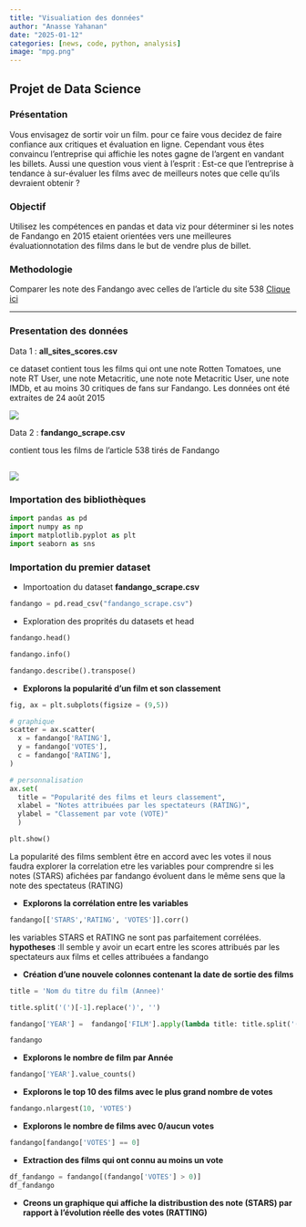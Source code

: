 ```yaml
---
title: "Visualiation des données"
author: "Anasse Yahanan"
date: "2025-01-12"
categories: [news, code, python, analysis]
image: "mpg.png"
---
```


## Projet de Data Science

### Présentation

Vous envisagez de sortir voir un film. pour ce faire vous decidez de faire confiance aux critiques et évaluation en ligne. Cependant vous êtes convaincu l'entreprise qui affichie les notes gagne de l'argent en vandant les billets. Aussi une question vous vient à l'esprit : Est-ce que l'entreprise à tendance à sur-évaluer les films avec de meilleurs notes que celle qu'ils devraient obtenir ?

### Objectif

Utilisez les compétences en pandas et data viz pour déterminer si les notes de Fandango en 2015 etaient orientées vers une meilleures évaluationnotation des films dans le but de vendre plus de billet.

### Methodologie

Comparer les note des Fandango avec celles de l'article du site 538 [Clique ici](https://github.com/fivethirtyeight/data)

--------------------------------------------------------------------------------

### Presentation des données

Data 1 : **all_sites_scores.csv**

ce dataset contient tous les films qui ont une note Rotten Tomatoes, une note RT User, une note Metacritic, une note note Metacritic User, une note IMDb, et au moins 30 critiques de fans sur Fandango. Les données ont été extraites de 24 août 2015

![](im1.png)


Data 2 : **fandango_scrape.csv**

contient tous les films de l'article 538 tirés de Fandango

![](im2.png)
--------------------------------------------------------------------------------


### Importation des bibliothèques

```python
import pandas as pd
import numpy as np
import matplotlib.pyplot as plt 
import seaborn as sns 
```



### Importation du premier dataset 

  - Importoation du dataset **fandango_scrape.csv**

```python
fandango = pd.read_csv("fandango_scrape.csv")
```

  - Exploration des proprités du datasets et head 

```python
fandango.head()
```

```python
fandango.info()
```

```python
fandango.describe().transpose()
```

- **Explorons la popularité d'un film et son classement** 


```python
fig, ax = plt.subplots(figsize = (9,5))

# graphique 
scatter = ax.scatter(
  x = fandango['RATING'],
  y = fandango['VOTES'],
  c = fandango['RATING'],
)

# personnalisation
ax.set(
  title = "Popularité des films et leurs classement",
  xlabel = "Notes attribuées par les spectateurs (RATING)",
  ylabel = "Classement par vote (VOTE)"
  )

plt.show()
```


La popularité des films semblent être en accord avec les votes 
il nous faudra explorer la correlation etre les variables 
pour comprendre si les notes (STARS) afichées par fandango 
évoluent dans le même sens que la note des spectateus (RATING)



- **Explorons la corrélation entre les variables** 

```python
fandango[['STARS','RATING', 'VOTES']].corr()
```


les variables STARS et RATING ne sont pas parfaitement corrélées.
**hypotheses** :Il semble y avoir un ecart entre les scores attribués par les spectateurs aux films et celles attribuées a fandango


- **Création d'une nouvele colonnes contenant la date de sortie des films** 

```python
title = 'Nom du titre du film (Annee)'
```


```python
title.split('(')[-1].replace(')', '')
```

```python
fandango['YEAR'] =  fandango['FILM'].apply(lambda title: title.split('(')[-1].replace(')', '') )
```



```python
fandango
```


- **Explorons le nombre de film par Année** 

```python
fandango['YEAR'].value_counts()
```


- **Explorons le top 10 des films avec le plus grand nombre de votes**

```python
fandango.nlargest(10, 'VOTES')
```

- **Explorons le nombre de films  avec 0/aucun votes**

```python
fandango[fandango['VOTES'] == 0]
```

- **Extraction des films qui ont connu au moins un vote**

```python
df_fandango = fandango[(fandango['VOTES'] > 0)]
df_fandango
```


 
- **Creons un graphique qui affiche la distribustion des note (STARS) par rapport à l'évolution réelle des votes (RATTING)**









